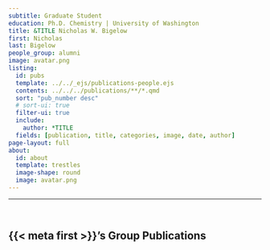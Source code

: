 ```yaml
---
subtitle: Graduate Student
education: Ph.D. Chemistry | University of Washington
title: &TITLE Nicholas W. Bigelow
first: Nicholas
last: Bigelow
people_group: alumni
image: avatar.png
listing:
  id: pubs
  template: ../../_ejs/publications-people.ejs 
  contents: ../../../publications/**/*.qmd
  sort: "pub_number desc"
  # sort-ui: true
  filter-ui: true
  include:
    author: *TITLE
  fields: [publication, title, categories, image, date, author]
page-layout: full
about: 
  id: about
  template: trestles
  image-shape: round
  image: avatar.png
---
```


<hr>


:::{#about}




<br>

:::

## {{< meta first >}}'s Group Publications

:::{#pubs}
:::


